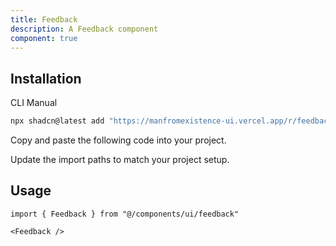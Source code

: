 ```yaml
---
title: Feedback
description: A Feedback component
component: true
---
```


<ComponentPreview
  name="feedback-demo"
  className="[&_.preview>[data-orientation=vertical]]:sm:max-w-[70%]"
  description="A feedback component"
/>

## Installation

<Tabs defaultValue="cli">

<TabsList>
  <TabsTrigger value="cli">CLI</TabsTrigger>
  <TabsTrigger value="manual">Manual</TabsTrigger>
</TabsList>

<TabsContent value="cli">

```bash
npx shadcn@latest add "https://manfromexistence-ui.vercel.app/r/feedback"
```

</TabsContent>

<TabsContent value="manual">

<Steps>

<Step>Copy and paste the following code into your project.</Step>

<ComponentSource name="feedback" />

<Step>Update the import paths to match your project setup.</Step>

</Steps>

</TabsContent>

</Tabs>

## Usage

```tsx
import { Feedback } from "@/components/ui/feedback"
```

```tsx
<Feedback />
```